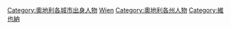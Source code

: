 {{Commonscat|People of Vienna}}

[[Category:奧地利各城市出身人物|Category:奧地利各城市出身人物]]
[[Category:各首都人物|Wien]]
[[Category:奧地利各州人物|Category:奧地利各州人物]]
[[Category:維也納|Category:維也納]]